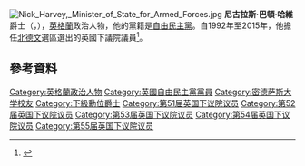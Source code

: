 [[File:Nick_Harvey,_Minister_of_State_for_Armed_Forces.jpg|thumb]]
'''尼古拉斯·巴頓·哈維'''爵士（{{lang-en|Sir '''Nicholas Barton Harvey'''}}，{{bd|1961年|8月3日|||Harvey, Sir Nick}}），[[英格蘭|英格蘭]]政治人物，他的黨籍是[[自由民主黨_(英國)|自由民主黨]]。自1992年至2015年，他擔任[[北德文_(英國國會選區)|北德文]]選區選出的英國下議院議員<ref>{{cite web |author=Department of the Official Report (Hansard), House of Commons, Westminster |url=http://www.publications.parliament.uk/pa/cm199293/cmhansrd/1992-05-11/Debate-3.html |title=House of Commons Hansard Debates for 11 May 1992 |publisher=Publications.parliament.uk |date= |accessdate=2010-07-12 |archive-date=2010-04-26 |archive-url=https://web.archive.org/web/20100426123206/http://www.publications.parliament.uk/pa/cm199293/cmhansrd/1992-05-11/Debate-3.html |dead-url=no }}</ref>。

==參考資料==
{{Reflist}}
{{DEFAULTSORT:Harvey, Sir Nick}}
{{UK-poli-bio-stub}}
[[Category:英格蘭政治人物|Category:英格蘭政治人物]]
[[Category:英國自由民主黨黨員|Category:英國自由民主黨黨員]]
[[Category:密德萨斯大学校友|Category:密德萨斯大学校友]]
[[Category:下級勳位爵士|Category:下級勳位爵士]]
[[Category:第51届英国下议院议员|Category:第51届英国下议院议员]]
[[Category:第52届英国下议院议员|Category:第52届英国下议院议员]]
[[Category:第53届英国下议院议员|Category:第53届英国下议院议员]]
[[Category:第54届英国下议院议员|Category:第54届英国下议院议员]]
[[Category:第55届英国下议院议员|Category:第55届英国下议院议员]]